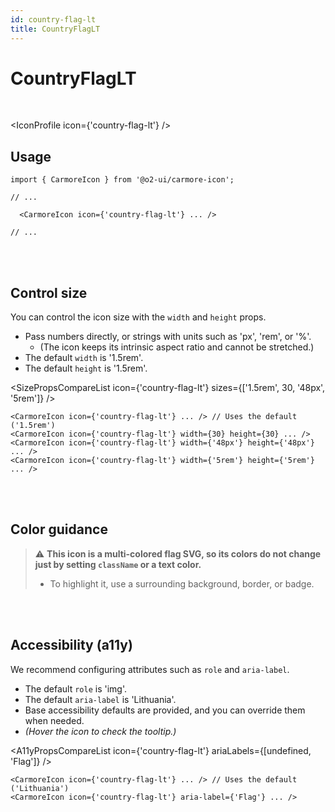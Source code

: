 ```yaml
---
id: country-flag-lt
title: CountryFlagLT
---
```




# CountryFlagLT

<br />

<IconProfile icon={'country-flag-lt'} />

## Usage

```tsx
import { CarmoreIcon } from '@o2-ui/carmore-icon';

// ...

  <CarmoreIcon icon={'country-flag-lt'} ... />

// ...
```

<br />
<br />

## Control size

You can control the icon size with the `width` and `height` props.

- Pass numbers directly, or strings with units such as 'px', 'rem', or '%'.
  - (The icon keeps its intrinsic aspect ratio and cannot be stretched.)
- The default `width` is '1.5rem'.
- The default `height` is '1.5rem'.

<SizePropsCompareList icon={'country-flag-lt'} sizes={['1.5rem', 30, '48px', '5rem']} />

```tsx
<CarmoreIcon icon={'country-flag-lt'} ... /> // Uses the default ('1.5rem')
<CarmoreIcon icon={'country-flag-lt'} width={30} height={30} ... />
<CarmoreIcon icon={'country-flag-lt'} width={'48px'} height={'48px'} ... />
<CarmoreIcon icon={'country-flag-lt'} width={'5rem'} height={'5rem'} ... />
```

<br />
<br />

## Color guidance

> ⚠️ <b>This icon is a multi-colored flag SVG, so its colors do not change just by setting `className` or a text color.</b>
>
> - To highlight it, use a surrounding background, border, or badge.

<br />
<br />

## Accessibility (a11y)

We recommend configuring attributes such as `role` and `aria-label`.

- The default `role` is 'img'.
- The default `aria-label` is 'Lithuania'.
- Base accessibility defaults are provided, and you can override them when needed.
- _(Hover the icon to check the tooltip.)_

<A11yPropsCompareList icon={'country-flag-lt'} ariaLabels={[undefined, 'Flag']} />

```tsx
<CarmoreIcon icon={'country-flag-lt'} ... /> // Uses the default ('Lithuania')
<CarmoreIcon icon={'country-flag-lt'} aria-label={'Flag'} ... />
```
